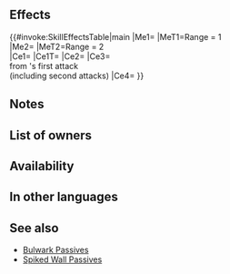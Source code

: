 {{Passive
|name=S/R Spiked Wall
|type=B
|exclusive=0
|canUseWeapon={{WeaponList|Close}}
|canUseMove={{MoveList|Infantry}}
|properties=random_owner
|1name=S/R Spiked Wall
|alt1name=S R Spiked Wall
|1tagid=SID_速さ魔防の刃壁
|1effect=Foes with Range = 1 cannot move through spaces adjacent to unit (does not affect foes with Pass skills).<br><br>Foes with Range = 2 cannot move through spaces within 2 spaces of unit (does not affect foes with Pass skills).<br><br>Inflicts Spd/Res-4 on foe, deals damage = 15% of the greater of unit's Spd or Res (excluding area-of-effect Specials), reduces damage from foe's first attack by 7 ("first attack" normally means only the first strike; for effects that grant "unit attacks twice," it means the first and second strikes), and neutralizes effects that inflict "Special cooldown charge -X" on unit during combat.
|1cost=300
|1required=Spd/Res Bulwark 3
}}
==Effects==
{{#invoke:SkillEffectsTable|main
|Me1={{Eft|Obstruct|[[adjacent]] to {{Tgt|Unit}}}}
|MeT1=Range = 1<br>{{Tgt|Foes}}
|Me2={{Eft|Obstruct|[[within 2 spaces]] of {{Tgt|Unit}}}}
|MeT2=Range = 2<br>{{Tgt|Foes}}
|Ce1={{Eft|Temporary debuffs|Spd/Res|4}}
|Ce1T={{Tgt|Foe}}
|Ce2={{Eft|Damage Boost|15% of the greater<br>of {{Tgt|Unit}}'s Spd/Res}}
|Ce3={{Eft|Damage Reduction|7}}<br>from {{Tgt|Foe}}'s first attack<br>(including second attacks)
|Ce4={{Eft|Neutralize Guard}}
}}
==Notes==
{{Obstruct notes}}
{{Temporary debuffs}}
{{DamageBoost}}
{{FlatDamageReduction|7}}
{{CooldownChargeMinusNeutralization}}
==List of owners==
{{Skill Hero List}}
==Availability==
{{PassiveFocusList}}
{{PassiveDistributionList}}
{{PassiveCombatManualList}}
==In other languages==
{{OtherLanguages
|english=S/R Spiked Wall
|japanese=
|german=
|spanishEU=
|spanishLA=
|french=
|italian=
|chineseTW=
|portuguese=
}}

==See also==
{{See also skills|cond=(Description LIKE '%foe%cannot move through spaces%unit%' OR Description LIKE '%deals damage%the greater of unit_s%') AND WikiName NOT LIKE '%Bulwark%' AND WikiName NOT LIKE '%Spiked Wall%'}}
* [[Bulwark Passives]]
* [[Skill families/B Passives#Spiked Wall|Spiked Wall Passives]]
{{Passives Navbox|B}}